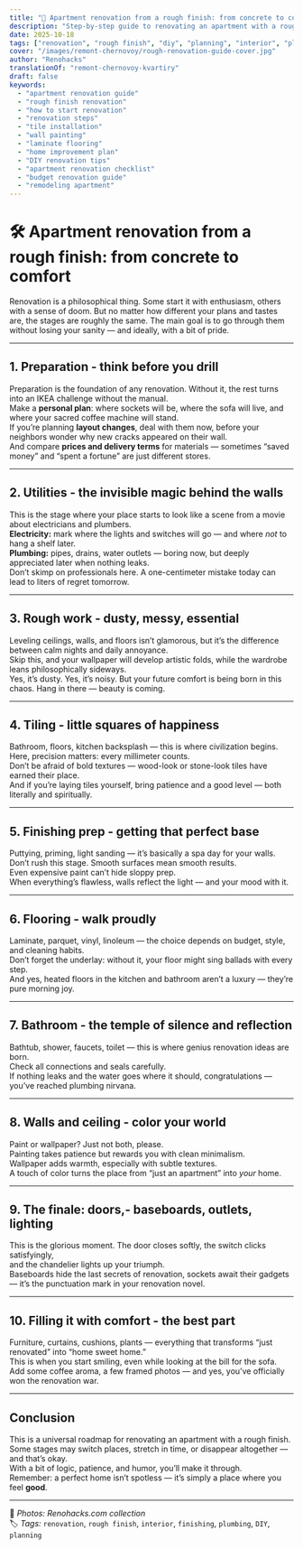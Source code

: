 ```yaml
---
title: "🧱 Apartment renovation from a rough finish: from concrete to comfort"
description: "Step-by-step guide to renovating an apartment with a rough finish — from planning and utilities to cozy interiors and final touches."
date: 2025-10-18
tags: ["renovation", "rough finish", "diy", "planning", "interior", "plumbing", "electricity", "finishing"]
cover: "/images/remont-chernovoy/rough-renovation-guide-cover.jpg"
author: "Renohacks"
translationOf: "remont-chernovoy-kvartiry"
draft: false
keywords:
  - "apartment renovation guide"
  - "rough finish renovation"
  - "how to start renovation"
  - "renovation steps"
  - "tile installation"
  - "wall painting"
  - "laminate flooring"
  - "home improvement plan"
  - "DIY renovation tips"
  - "apartment renovation checklist"
  - "budget renovation guide"
  - "remodeling apartment"
---
```


# 🛠️ Apartment renovation from a rough finish: from concrete to comfort

Renovation is a philosophical thing. Some start it with enthusiasm, others with a sense of doom. But no matter how different your plans and tastes are, the stages are roughly the same. The main goal is to go through them without losing your sanity — and ideally, with a bit of pride.

---

## 1. Preparation - think before you drill

Preparation is the foundation of any renovation. Without it, the rest turns into an IKEA challenge without the manual.  
Make a **personal plan**: where sockets will be, where the sofa will live, and where your sacred coffee machine will stand.  
If you’re planning **layout changes**, deal with them now, before your neighbors wonder why new cracks appeared on their wall.  
And compare **prices and delivery terms** for materials — sometimes “saved money” and “spent a fortune” are just different stores.

---

## 2. Utilities - the invisible magic behind the walls

This is the stage where your place starts to look like a scene from a movie about electricians and plumbers.  
**Electricity:** mark where the lights and switches will go — and where *not* to hang a shelf later.  
**Plumbing:** pipes, drains, water outlets — boring now, but deeply appreciated later when nothing leaks.  
Don’t skimp on professionals here. A one-centimeter mistake today can lead to liters of regret tomorrow.

---

## 3. Rough work - dusty, messy, essential

Leveling ceilings, walls, and floors isn’t glamorous, but it’s the difference between calm nights and daily annoyance.  
Skip this, and your wallpaper will develop artistic folds, while the wardrobe leans philosophically sideways.  
Yes, it’s dusty. Yes, it’s noisy. But your future comfort is being born in this chaos. Hang in there — beauty is coming.

---

## 4. Tiling - little squares of happiness

Bathroom, floors, kitchen backsplash — this is where civilization begins.  
Here, precision matters: every millimeter counts.  
Don’t be afraid of bold textures — wood-look or stone-look tiles have earned their place.  
And if you’re laying tiles yourself, bring patience and a good level — both literally and spiritually.

---

## 5. Finishing prep - getting that perfect base

Puttying, priming, light sanding — it’s basically a spa day for your walls.  
Don’t rush this stage. Smooth surfaces mean smooth results.  
Even expensive paint can’t hide sloppy prep.  
When everything’s flawless, walls reflect the light — and your mood with it.

---

## 6. Flooring - walk proudly

Laminate, parquet, vinyl, linoleum — the choice depends on budget, style, and cleaning habits.  
Don’t forget the underlay: without it, your floor might sing ballads with every step.  
And yes, heated floors in the kitchen and bathroom aren’t a luxury — they’re pure morning joy.

---

## 7. Bathroom - the temple of silence and reflection

Bathtub, shower, faucets, toilet — this is where genius renovation ideas are born.  
Check all connections and seals carefully.  
If nothing leaks and the water goes where it should, congratulations — you’ve reached plumbing nirvana.

---

## 8. Walls and ceiling - color your world

Paint or wallpaper? Just not both, please.  
Painting takes patience but rewards you with clean minimalism.  
Wallpaper adds warmth, especially with subtle textures.  
A touch of color turns the place from “just an apartment” into *your* home.

---

## 9. The finale: doors,- baseboards, outlets, lighting

This is the glorious moment. The door closes softly, the switch clicks satisfyingly,  
and the chandelier lights up your triumph.  
Baseboards hide the last secrets of renovation, sockets await their gadgets — it’s the punctuation mark in your renovation novel.

---

## 10. Filling it with comfort - the best part

Furniture, curtains, cushions, plants — everything that transforms “just renovated” into “home sweet home.”  
This is when you start smiling, even while looking at the bill for the sofa.  
Add some coffee aroma, a few framed photos — and yes, you’ve officially won the renovation war.

---

## Conclusion

This is a universal roadmap for renovating an apartment with a rough finish.  
Some stages may switch places, stretch in time, or disappear altogether — and that’s okay.  
With a bit of logic, patience, and humor, you’ll make it through.  
Remember: a perfect home isn’t spotless — it’s simply a place where you feel **good**.

---

📸 *Photos: Renohacks.com collection*  
🏷️ *Tags:* `renovation`, `rough finish`, `interior`, `finishing`, `plumbing`, `DIY`, `planning`
